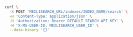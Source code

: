 <CodeGroup>

```bash cURL
curl \
  -X POST 'MEILISEARCH_URL/indexes/INDEX_NAME/search' \
  -H 'Content-Type: application/json' \
  -H 'Authorization: Bearer DEFAULT_SEARCH_API_KEY' \
  -H 'X-MS-USER-ID: MEILISEARCH_USER_ID' \
  --data-binary '{}'
```
</CodeGroup>